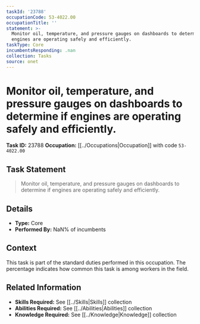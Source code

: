 ```yaml
---
taskId: '23788'
occupationCode: 53-4022.00
occupationTitle: ''
statement: >-
  Monitor oil, temperature, and pressure gauges on dashboards to determine if
  engines are operating safely and efficiently.
taskType: Core
incumbentsResponding: .nan
collection: Tasks
source: onet
---
```

# Monitor oil, temperature, and pressure gauges on dashboards to determine if engines are operating safely and efficiently.

**Task ID:** 23788
**Occupation:** [[../Occupations|Occupation]] with code `53-4022.00`

## Task Statement

> Monitor oil, temperature, and pressure gauges on dashboards to determine if engines are operating safely and efficiently.

## Details

- **Type:** Core
- **Performed By:** NaN% of incumbents

## Context

This task is part of the standard duties performed in this occupation. The percentage indicates how common this task is among workers in the field.

## Related Information

- **Skills Required:** See [[../Skills|Skills]] collection
- **Abilities Required:** See [[../Abilities|Abilities]] collection
- **Knowledge Required:** See [[../Knowledge|Knowledge]] collection
